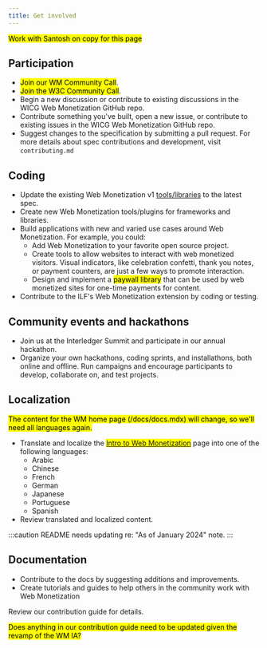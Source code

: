 ```yaml
---
title: Get involved
---
```




<p><mark>Work with Santosh on copy for this page</mark></p>

## Participation

* <mark>Join our WM Community Call</mark>.
* <mark>Join the W3C Community Call</mark>.
* Begin a <LinkOut href="https://github.com/WICG/webmonetization/discussions">new discussion or contribute to existing discussions</LinkOut> in the WICG Web Monetization GitHub repo.
* <LinkOut href="https://github.com/WICG/webmonetization/issues">Contribute</LinkOut> something you've built, open a new issue, or contribute to existing issues in the WICG Web Monetization GitHub repo.
* Suggest changes to the <LinkOut href="https://webmonetization.org/specification/">specification</LinkOut> by submitting a pull request. For more details about spec contributions and development, visit <LinkOut href="https://github.com/WICG/webmonetization/blob/main/CONTRIBUTING.md">`contributing.md`</LinkOut>

## Coding

* Update the existing Web Monetization v1 [tools/libraries](/docs/resources/libraries) to the latest spec.
* Create new Web Monetization tools/plugins for frameworks and libraries.
* Build applications with new and varied use cases around Web Monetization. For example, you could:
    * Add Web Monetization to your favorite open source project.
    * Create tools to allow websites to interact with web monetized visitors. Visual indicators, like celebration confetti, thank you notes, or payment counters, are just a few ways to promote interaction. 
    * Design and implement a <mark>paywall library</mark> that can be used by web monetized sites for one-time payments for content.
* <LinkOut href="https://github.com/interledger/web-monetization-extension">Contribute</LinkOut> to the ILF's Web Monetization extension by coding or testing.

## Community events and hackathons

* Join us at the <LinkOut href="https://interledger.org/summit">Interledger Summit</LinkOut> and participate in our annual hackathon.
* Organize your own hackathons, coding sprints, and installathons, both online and offline. Run campaigns and encourage participants to develop, collaborate on, and test projects.

## Localization

<mark>The content for the WM home page (/docs/docs.mdx) will change, so we'll need all languages again.</mark>

* <LinkOut href="https://github.com/WICG/webmonetization?tab=readme-ov-file#localizationinternationalization">Translate and localize</LinkOut> the <mark>[Intro to Web Monetization](/docs)</mark> page into one of the following languages:
    * Arabic
    * Chinese
    * French
    * German
    * Japanese
    * Portuguese
    * Spanish
* Review translated and localized content.

:::caution
README needs updating re: "As of January 2024" note.
:::

## Documentation

* Contribute to the docs by suggesting additions and improvements.
* Create tutorials and guides to help others in the community work with Web Monetization

Review our <LinkOut href="https://github.com/WICG/webmonetization?tab=readme-ov-file#contribute">contribution guide</LinkOut> for details.

<mark>Does anything in our contribution guide need to be updated given the revamp of the WM IA?</mark>